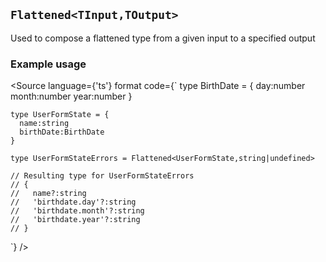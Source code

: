 
<Meta title="Types/Flattened" />

## `Flattened<TInput,TOutput>`
Used to compose a flattened type from a given input to a specified output
### Example usage

<Source
  language={'ts'}
  format
  code={`
    type BirthDate = {
      day:number
      month:number
      year:number
    }

    type UserFormState = {
      name:string
      birthDate:BirthDate
    }

    type UserFormStateErrors = Flattened<UserFormState,string|undefined>
    
    // Resulting type for UserFormStateErrors
    // {
    //   name?:string
    //   'birthdate.day'?:string
    //   'birthdate.month'?:string
    //   'birthdate.year'?:string
    // }
  `}
/>